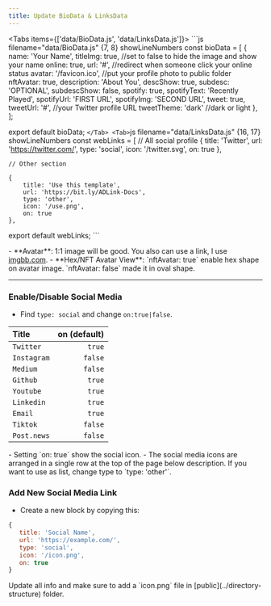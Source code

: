 ```yaml
---
title: Update BioData & LinksData
---
```


<Tabs items={['data/BioData.js', 'data/LinksData.js']}>
  <Tab>
    ```js filename="data/BioData.js" {7, 8} showLineNumbers
const bioData = [
    {
        name: 'Your Name',
        titleImg: true, //set to false to hide the image and show your name
        online: true,
        url: '#', //redirect when someone click your online status
        avatar: '/favicon.ico', //put your profile photo to public folder
        nftAvatar: true,
        description: 'About You',
        descShow: true,
        subdesc: 'OPTIONAL',
        subdescShow: false,
        spotify: true,
        spotifyText: 'Recently Played',
        spotifyUrl: 'FIRST URL',
        spotifyImg: 'SECOND URL',
        tweet: true,
        tweetUrl: '#', //your Twitter profile URL
        tweetTheme: 'dark' //dark or light
    },
];

export default bioData;
      ```
  </Tab>
  <Tab>
    ```js filename="data/LinksData.js" {16, 17} showLineNumbers
const webLinks = [
    // All social profile
    {
        title: 'Twitter',
        url: 'https://twitter.com/',
        type: 'social',
        icon: '/twitter.svg',
        on: true
    },
    
    // Other section

    {
        title: 'Use this template',
        url: 'https://bit.ly/ADLink-Docs',
        type: 'other',
        icon: '/use.png',
        on: true
    },

export default webLinks;
      ```
  </Tab>
</Tabs>

<Callout type="info">
- **Avatar**: 1:1 image will be good. You also can use a link, I use <a href="https://imgbb.com" target="_blank">imgbb.com</a>.
- **Hex/NFT Avatar View**: `nftAvatar: true` enable hex shape on avatar image. `nftAvatar: false` made it in oval shape.
</Callout>

---

### Enable/Disable Social Media
- Find `type: social` and change `on:true|false`.

| Title           | on (default)    | 
| :------------ | ----------: |
| `Twitter`       | `true`          | 
| `Instagram`     | `false`          | 
| `Medium`        | `false`          | 
| `Github`        | `true`          | 
| `Youtube`       | `true`          | 
| `Linkedin`      | `true`          | 
| `Email`         | `true`          |
| `Tiktok`    | `false`          | 
| `Post.news`      | `false`          | 

<Callout type="info">
- Setting `on: true` show the social icon. 
- The social media icons are arranged in a single row at the top of the page below description. If you want to use as list, change type to `type: 'other'`.
</Callout>

### Add New Social Media Link

- Create a new block by copying this:
```js filename="data/LinksData.js" copy
{
   title: 'Social Name',
   url: 'https://example.com/',
   type: 'social',
   icon: '/icon.png',
   on: true
}
```

<Callout type="info">
Update all info and make sure to add a `icon.png` file in [public](../directory-structure) folder.
</Callout>